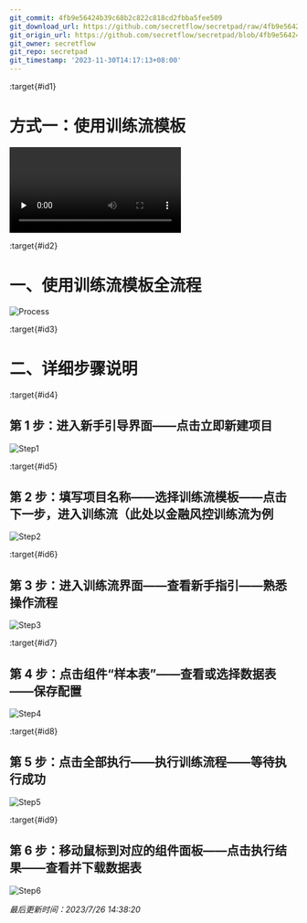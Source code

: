 ```yaml
---
git_commit: 4fb9e56424b39c68b2c822c818cd2fbba5fee509
git_download_url: https://github.com/secretflow/secretpad/raw/4fb9e56424b39c68b2c822c818cd2fbba5fee509/docs/deployment_experience/pipeline_template.md
git_origin_url: https://github.com/secretflow/secretpad/blob/4fb9e56424b39c68b2c822c818cd2fbba5fee509/docs/deployment_experience/pipeline_template.md
git_owner: secretflow
git_repo: secretpad
git_timestamp: '2023-11-30T14:17:13+08:00'
---
```


:target{#id1}

# 方式一：使用训练流模板

<video id="video" controls={true} preload="none">
  <source id="mp4" src="https://secretflow-public.oss-cn-hangzhou.aliyuncs.com/tutorial-video/pipeline_template.mp4" type="video/mp4" />
</video>

:target{#id2}

# 一、使用训练流模板全流程

![Process](../_assets/process.jpeg)

:target{#id3}

# 二、详细步骤说明

:target{#id4}

## 第 1 步：进入新手引导界面——点击立即新建项目

![Step1](../_assets/step1.png)

:target{#id5}

## 第 2 步：填写项目名称——选择训练流模板——点击下一步，进入训练流（此处以金融风控训练流为例

![Step2](../_assets/step2.png)

:target{#id6}

## 第 3 步：进入训练流界面——查看新手指引——熟悉操作流程

![Step3](../_assets/step3.png)

:target{#id7}

## 第 4 步：点击组件“样本表”——查看或选择数据表——保存配置

![Step4](../_assets/step4.png)

:target{#id8}

## 第 5 步：点击全部执行——执行训练流程——等待执行成功

![Step5](../_assets/step5.png)

:target{#id9}

## 第 6 步：移动鼠标到对应的组件面板——点击执行结果——查看并下载数据表

![Step6](../_assets/step6.png)

<em>最后更新时间：2023/7/26 14:38:20</em>
